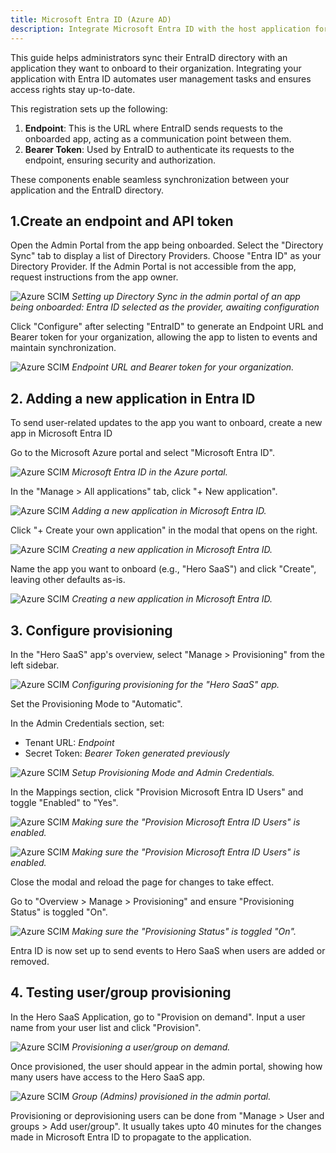 ```yaml
---
title: Microsoft Entra ID (Azure AD)
description: Integrate Microsoft Entra ID with the host application for seamless user management
---
```



This guide helps administrators sync their EntraID directory with an application they want to onboard to their organization. Integrating your application with Entra ID automates user management tasks and ensures access rights stay up-to-date.

This registration sets up the following:

1. **Endpoint**: This is the URL where EntraID sends requests to the onboarded app, acting as a communication point between them.
2. **Bearer Token**: Used by EntraID to authenticate its requests to the endpoint, ensuring security and authorization.

These components enable seamless synchronization between your application and the EntraID directory.

## 1.Create an endpoint and API token

Open the Admin Portal from the app being onboarded. Select the "Directory Sync" tab to display a list of Directory Providers. Choose "Entra ID" as your Directory Provider. If the Admin Portal is not accessible from the app, request instructions from the app owner.

![Azure SCIM](@/assets/docs/guides/scim-integrations/google-dir-sync/1.png)
*Setting up Directory Sync in the admin portal of an app being onboarded: Entra ID selected as the provider, awaiting configuration*

Click "Configure" after selecting "EntraID" to generate an Endpoint URL and Bearer token for your organization, allowing the app to listen to events and maintain synchronization.

![Azure SCIM](@/assets/docs/guides/scim-integrations/entra-id-scim/00-2.png)
*Endpoint URL and Bearer token for your organization.*

## 2. Adding a new application in Entra ID

To send user-related updates to the app you want to onboard, create a new app in Microsoft Entra ID

Go to the Microsoft Azure portal and select "Microsoft Entra ID".

![Azure SCIM](@/assets/docs/guides/scim-integrations/entra-id-scim/01.png)
*Microsoft Entra ID in the Azure portal.*

In the "Manage > All applications" tab, click "+ New application".

![Azure SCIM](@/assets/docs/guides/scim-integrations/entra-id-scim/02.png)
*Adding a new application in Microsoft Entra ID.*

Click "+ Create your own application" in the modal that opens on the right.

![Azure SCIM](@/assets/docs/guides/scim-integrations/entra-id-scim/03.png)
*Creating a new application in Microsoft Entra ID.*

Name the app you want to onboard (e.g., "Hero SaaS") and click "Create", leaving other defaults as-is.

![Azure SCIM](@/assets/docs/guides/scim-integrations/entra-id-scim/04.png)
*Creating a new application in Microsoft Entra ID.*

## 3. Configure provisioning

In the "Hero SaaS" app's overview, select "Manage > Provisioning" from the left sidebar.

![Azure SCIM](@/assets/docs/guides/scim-integrations/entra-id-scim/05.png)
*Configuring provisioning for the "Hero SaaS" app.*

Set the Provisioning Mode to "Automatic".

In the Admin Credentials section, set:

- Tenant URL: _Endpoint_
- Secret Token: _Bearer Token generated previously_

![Azure SCIM](@/assets/docs/guides/scim-integrations/entra-id-scim/06.png)
*Setup Provisioning Mode and Admin Credentials.*

In the Mappings section, click "Provision Microsoft Entra ID Users" and toggle "Enabled" to "Yes".

![Azure SCIM](@/assets/docs/guides/scim-integrations/entra-id-scim/07.png)
*Making sure the "Provision Microsoft Entra ID Users" is enabled.*

![Azure SCIM](@/assets/docs/guides/scim-integrations/entra-id-scim/08.png)
*Making sure the "Provision Microsoft Entra ID Users" is enabled.*

Close the modal and reload the page for changes to take effect.

Go to "Overview > Manage > Provisioning" and ensure "Provisioning Status" is toggled "On".

![Azure SCIM](@/assets/docs/guides/scim-integrations/entra-id-scim/010.png)
*Making sure the "Provisioning Status" is toggled "On".*

Entra ID is now set up to send events to Hero SaaS when users are added or removed.

## 4. Testing user/group provisioning

In the Hero SaaS Application, go to "Provision on demand". Input a user name from your user list and click "Provision".

![Azure SCIM](@/assets/docs/guides/scim-integrations/entra-id-scim/020.png)
*Provisioning a user/group on demand.*

Once provisioned, the user should appear in the admin portal, showing how many users have access to the Hero SaaS app.

![Azure SCIM](@/assets/docs/guides/scim-integrations/entra-id-scim/013.png)
*Group (Admins) provisioned in the admin portal.*

<Aside type="note">
Provisioning or deprovisioning users can be done from "Manage > User and groups > Add user/group". It usually takes upto 40 minutes for the changes made in Microsoft Entra ID to propagate to the application.
</Aside>